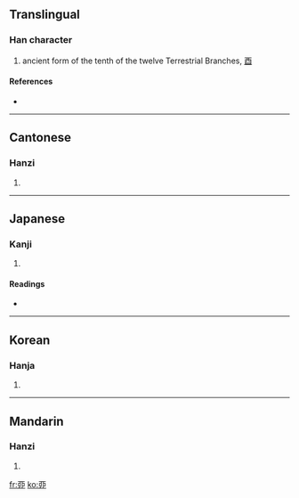 {{also|酉}}<!-- may be replaced by zh-forms -->
==Translingual==

===Han character===
{{Han char|rn=1|rad=一|as=06|sn=7|four=|canj=一中中尸 (MLLS)}}

# ancient form of the tenth of the twelve Terrestrial Branches, [[酉]]

====References====
* {{Han ref|kx=0078.110|dkj=00048|dj=0157.180|hdz=10021.060|uh=4E23|ud=20003}}

----

==Cantonese==

===Hanzi===
{{yue-hanzi|jyut=|y=yau5}}

# {{defn|Cantonese|sort=一06}}

----

==Japanese==

===Kanji===
{{ja-kanji|grade=|rs=一06}}

# {{defn|Japanese|sort=一06}}

====Readings====
* {{ja-readings|on=[[ゆう]] (yū)|kun=[[とり]] (tori)}}

----

==Korean==

===Hanja===
{{ko-hanja|hangeul=유|rv=yu|mr=yu}}

# {{defn|Korean|sort=一06}}

----

==Mandarin==

===Hanzi===
{{cmn-hanzi|pin=[[yǒu]] ([[you3]])|wg=yu<sup>3</sup>}}

# {{defn|Mandarin|sort=一06}}

[[fr:丣]]
[[ko:丣]]